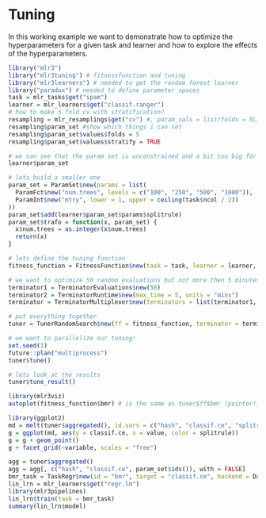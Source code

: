 # Tuning

In this working example we want to demonstrate how to optimize the hyperparameters for a given task and learner and how to explore the effects of the hyperparameters.

```r
library("mlr3")
library("mlr3tuning") # fitnessfunction and tuning
library("mlr3learners") # needed to get the random forest learner
library("paradox") # needed to define parameter spaces
task = mlr_tasks$get("spam")
learner = mlr_learners$get("classif.ranger")
# how to make 5 fold cv with stratification?
resampling = mlr_resamplings$get("cv") #, param_vals = list(folds = 5L, stratify = TRUE))
resampling$param_set #show which things i can set
resampling$param_set$values$folds = 5
resampling$param_set$values$stratify = TRUE

# we can see that the param set is unconstrained and a bit too big for effective tuning
learner$param_set

# lets build a smaller one
param_set = ParamSet$new(params = list(
  ParamFct$new("num.trees", levels = c("100", "250", "500", "1000")),
  ParamInt$new("mtry", lower = 1, upper = ceiling(task$ncol / 2))
))
param_set$add(learner$param_set$params$splitrule)
param_set$trafo = function(x, param_set) {
  x$num.trees = as.integer(x$num.trees)
  return(x)
}

# lets define the tuning function
fitness_function = FitnessFunction$new(task = task, learner = learner, resampling = resampling, param_set = param_set)

# we want to optimize 50 random evaluations but not more then 5 minutes.
terminator1 = TerminatorEvaluations$new(50)
terminator2 = TerminatorRuntime$new(max_time = 5, units = "mins")
terminator = TerminatorMultiplexer$new(terminators = list(terminator1, terminator2))

# put everything together
tuner = TunerRandomSearch$new(ff = fitness_function, terminator = terminator, batch_size = 5)

# we want to parallelize our tuning!
set.seed(1)
future::plan("multiprocess")
tuner$tune()

# lets look at the results
tuner$tune_result()

library(mlr3viz)
autoplot(fitness_function$bmr) # is the same as tuner$ff$bmr (pointer!)
```

```r
library(ggplot2)
md = melt(tuner$aggregated(), id.vars = c("hash", "classif.ce", "splitrule"), measure.vars = setdiff(param_set$ids(), "splitrule"))
g = ggplot(md, aes(y = classif.ce, x = value, color = splitrule))
g = g + geom_point()
g + facet_grid(~variable, scales = "free")
```

```r
agg = tuner$aggregated()
agg = agg[, c("hash", "classif.ce", param_set$ids()), with = FALSE]
bmr_task = TaskRegr$new(id = "bmr", target = "classif.ce", backend = DataBackendDataTable$new(data = agg, primary_key = "hash"))
lin_lrn = mlr_learners$get("regr.lm")
library(mlr3pipelines)
lin_lrn$train(task = bmr_task)
summary(lin_lrn$model)
```



